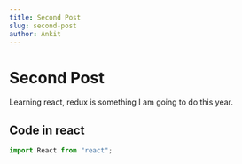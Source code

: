 ```yaml
---
title: Second Post
slug: second-post
author: Ankit
---
```


# Second Post

Learning react, redux is something I am going to do this year.

## Code in react

```js
import React from "react";
```
